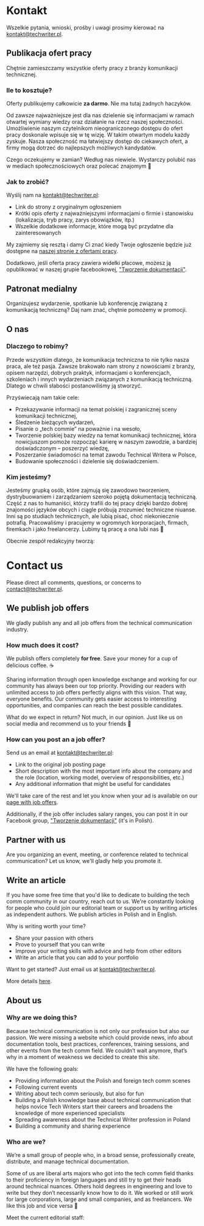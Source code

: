 
<Tabs>
  <TabItem value="polski" label="Polski" default>

# Kontakt

Wszelkie pytania, wnioski, prośby i uwagi prosimy kierować na
[kontakt@techwriter.pl](mailto:kontakt@techwriter.pl).

## Publikacja ofert pracy

Chętnie zamieszczamy wszystkie oferty pracy z branży komunikacji technicznej.

### Ile to kosztuje?

Oferty publikujemy całkowicie **za darmo**. Nie ma tutaj żadnych haczyków.

Od zawsze najważniejsze jest dla nas dzielenie się informacjami w ramach
otwartej wymiany wiedzy oraz działanie na rzecz naszej społeczności.
Umożliwienie naszym czytelnikom nieograniczonego dostępu do ofert pracy
doskonale wpisuje się w tę wizję. W takim otwartym modelu każdy zyskuje. Nasza
społeczność ma łatwiejszy dostęp do ciekawych ofert, a firmy mogą dotrzeć do
najlepszych możliwych kandydatów.

Czego oczekujemy w zamian? Według nas niewiele. Wystarczy polubić nas w mediach
społecznościowych oraz polecać znajomym 🙂

### Jak to zrobić?

Wyślij nam na [kontakt@techwriter.pl](mailto:kontakt@techwriter.pl):

- Link do strony z oryginalnym ogłoszeniem
- Krótki opis oferty z najważniejszymi informacjami o firmie i stanowisku
  (lokalizacja, tryb pracy, zarys obowiązków, itp.)
- Wszelkie dodatkowe informacje, które mogą być przydatne dla zainteresowanych

My zajmiemy się resztą i damy Ci znać kiedy Twoje ogłoszenie będzie już dostępne
na [naszej stronie z ofertami pracy](/oferty-pracy).

Dodatkowo, jeśli oferta pracy zawiera widełki płacowe, możesz ją opublikować w naszej
grupie facebookowej,
["Tworzenie dokumentacji"](https://www.facebook.com/groups/tworzeniedokumentacji).

## Patronat medialny

Organizujesz wydarzenie, spotkanie lub konferencję związaną z komunikacją
techniczną? Daj nam znać, chętnie pomożemy w promocji.

## O nas

### Dlaczego to robimy?

Przede wszystkim dlatego, że komunikacja techniczna to nie tylko nasza praca,
ale też pasja. Zawsze brakowało nam strony z nowościami z branży, opisem
narzędzi, dobrych praktyk, informacjami o konferencjach, szkoleniach i innych
wydarzeniach związanych z komunikacją techniczną. Dlatego w chwili słabości
postanowiliśmy ją stworzyć.

Przyświecają nam takie cele:

- Przekazywanie informacji na temat polskiej i zagranicznej sceny komunikacji
  technicznej,
- Śledzenie bieżących wydarzeń,
- Pisanie o „tech commie” na poważnie i na wesoło,
- Tworzenie polskiej bazy wiedzy na temat komunikacji technicznej, która
  nowicjuszom pomoże rozpocząć karierę w naszym zawodzie, a bardziej
  doświadczonym – poszerzyć wiedzę,
- Poszerzanie świadomości na temat zawodu Technical Writera w Polsce,
- Budowanie społeczności i dzielenie się doświadczeniem.

### Kim jesteśmy?

Jesteśmy grupką osób, które zajmują się zawodowo tworzeniem, dystrybuowaniem i
zarządzaniem szeroko pojętą dokumentacją techniczną. Część z nas to humaniści,
którzy trafili do tej pracy dzięki bardzo dobrej znajomości języków obcych i
ciągle próbują zrozumieć techniczne niuanse. Inni są po studiach technicznych,
ale lubią pisać, choć niekoniecznie potrafią. Pracowaliśmy i pracujemy w
ogromnych korporacjach, firmach, firemkach i jako freelancerzy. Lubimy tą pracę
a ona lubi nas 🙂

Obecnie zespół redakcyjny tworzą:

<AuthorList />

  </TabItem>
  <TabItem value="english" label="English">

# Contact us

Please direct all comments, questions, or concerns to
[contact@techwriter.pl](mailto:contact@techwriter.pl).

## We publish job offers

We gladly publish any and all job offers from the technical communication
industry.

### How much does it cost?

We publish offers completely **for free**. Save your money for a cup of
delicious coffee. ☕

Sharing information through open knowledge exchange and working for our
community has always been our top priority. Providing our readers with unlimited
access to job offers perfectly aligns with this vision. That way, everyone
benefits. Our community gets easier access to interesting opportunities, and
companies can reach the best possible candidates.

What do we expect in return? Not much, in our opinion. Just like us on social
media and recommend us to your friends 🙂

### How can you post an a job offer?

Send us an email at [kontakt@techwriter.pl](mailto:kontakt@techwriter.pl):

- Link to the original job posting page
- Short description with the most important info about the company and the role
  (location, working model, overview of responsibilities, etc.)
- Any additional information that might be useful for candidates

We'll take care of the rest and let you know when your ad is available on our
[page with job offers](/oferty-pracy).

Additionally, if the job offer includes salary ranges, you can post it in our Facebook
group,
["Tworzenie dokumentacji"](https://www.facebook.com/groups/tworzeniedokumentacji)
(it's in Polish).

## Partner with us

Are you organizing an event, meeting, or conference related to technical
communication? Let us know, we'll gladly help you promote it.

## Write an article

If you have some free time that you'd like to dedicate to building the tech comm
community in our country, reach out to us. We're constantly looking for people
who could join our editorial team or support us by writing articles as
independent authors. We publish articles in Polish and in English.

Why is writing worth your time?

- Share your passion with others
- Prove to yourself that you can write
- Improve your writing skills with advice and help from other editors
- Write an article that you can add to your portfolio

Want to get started? Just email us at
[kontakt@techwriter.pl](mailto:kontakt@techwriter.pl).

More details [here](/oferta-wspolpracy-redaktor-techwriter-pl).

## About us

### Why are we doing this?

Because technical communication is not only our profession but also our passion.
We were missing a website which could provide news, info about documentation
tools, best practices, conferences, training sessions, and other events from the
tech comm field. We couldn’t wait anymore, that’s why in a moment of weakness we
decided to create this site.

We have the following goals:

- Providing information about the Polish and foreign tech comm scenes
- Following current events
- Writing about tech comm seriously, but also for fun
- Building a Polish knowledge base about technical communication that helps
  novice Tech Writers start their careers and broadens the knowledge of more
  experienced specialists
- Spreading awareness about the Technical Writer profession in Poland
- Building a community and sharing experience

### Who are we?

We’re a small group of people who, in a broad sense, professionally create,
distribute, and manage technical documentation.

Some of us are liberal arts majors who got into the tech comm field thanks to
their proficiency in foreign languages and still try to get their heads around
technical nuances. Others hold degrees in engineering and love to write but they
don’t necessarily know how to do it. We worked or still work for large
corporations, large and small companies, and as freelancers. We like this job
and vice versa 🙂

Meet the current editorial staff:

<AuthorList language="English" />

  </TabItem>
</Tabs>
